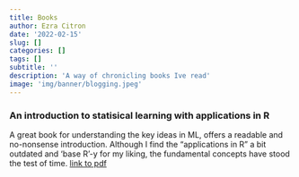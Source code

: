 ```yaml
---
title: Books
author: Ezra Citron
date: '2022-02-15'
slug: []
categories: []
tags: []
subtitle: ''
description: 'A way of chronicling books Ive read'
image: 'img/banner/blogging.jpeg'
---
```


### An introduction to statisical learning with applications in R

A great book for understanding the key ideas in ML, offers a readable and no-nonsense introduction. Although I find the "applications in R" a bit outdated and 'base R'-y for my liking, the fundamental concepts have stood the test of time. [link to pdf](https://static1.squarespace.com/static/5ff2adbe3fe4fe33db902812/t/6062a083acbfe82c7195b27d/1617076404560/ISLR%2BSeventh%2BPrinting.pdf)


